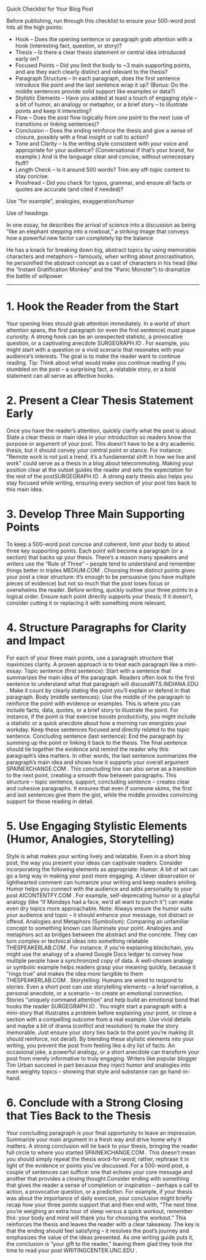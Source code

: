 
Quick Checklist for Your Blog Post

Before publishing, run through this checklist to ensure your 500-word post hits all the high points:

* Hook – Does the opening sentence or paragraph grab attention with a hook (interesting fact, question, or story)?
* Thesis – Is there a clear thesis statement or central idea introduced early on?
* Focused Points – Did you limit the body to ~3 main supporting points, and are they each clearly distinct and relevant to the thesis?
* Paragraph Structure – In each paragraph, does the first sentence introduce the point and the last sentence wrap it up? (Bonus: Do the middle sentences provide solid support like examples or data?)
* Stylistic Elements – Have you added at least a touch of engaging style – a bit of humor, an analogy or metaphor, or a brief story – to illustrate points and keep it interesting?
* Flow – Does the post flow logically from one point to the next (use of transitions or linking sentences)?
* Conclusion – Does the ending reinforce the thesis and give a sense of closure, possibly with a final insight or call to action?
* Tone and Clarity – Is the writing style consistent with your voice and appropriate for your audience? (Conversational if that’s your brand, for example.) And is the language clear and concise, without unnecessary fluff?
* Length Check – Is it around 500 words? Trim any off-topic content to stay concise.
* Proofread – Did you check for typos, grammar, and ensure all facts or quotes are accurate (and cited if needed)?

Use "for example", analogies, exaggeration/humor

Use of headings

In one essay, he describes the arrival of science into a discussion as being “like an elephant stepping into a rowboat,” a striking image that conveys how a powerful new factor can completely tip the balance​

He has a knack for breaking down big, abstract topics by using memorable characters and metaphors – famously, when writing about procrastination, he personified the abstract concept as a cast of characters in his head (like the “Instant Gratification Monkey” and the “Panic Monster”) to dramatize the battle of willpower

---

# 1. Hook the Reader from the Start
Your opening lines should grab attention immediately. In a world of short attention spans, the first paragraph (or even the first sentence) must pique curiosity. A strong hook can be an unexpected statistic, a provocative question, or a captivating anecdote​
SURGEGRAPH.IO
. For example, you might start with a question or a vivid scenario that resonates with your audience’s interests. The goal is to make the reader want to continue reading. Tip: Think about what would make you continue reading if you stumbled on the post – a surprising fact, a relatable story, or a bold statement can all serve as effective hooks.

# 2. Present a Clear Thesis Statement Early
Once you have the reader’s attention, quickly clarify what the post is about. State a clear thesis or main idea in your introduction so readers know the purpose or argument of your post. This doesn’t have to be a dry academic thesis, but it should convey your central point or stance. For instance: “Remote work is not just a trend, it’s a fundamental shift in how we live and work” could serve as a thesis in a blog about telecommuting. Making your position clear at the outset guides the reader and sets the expectation for the rest of the post​
SURGEGRAPH.IO
. A strong early thesis also helps you stay focused while writing, ensuring every section of your post ties back to this main idea.

# 3. Develop Three Main Supporting Points
To keep a 500-word post concise and coherent, limit your body to about three key supporting points. Each point will become a paragraph (or a section) that backs up your thesis. There’s a reason many speakers and writers use the “Rule of Three” – people tend to understand and remember things better in triples​
MEDIUM.COM
. Choosing three distinct points gives your post a clear structure: it’s enough to be persuasive (you have multiple pieces of evidence) but not so much that the post loses focus or overwhelms the reader. Before writing, quickly outline your three points in a logical order. Ensure each point directly supports your thesis; if it doesn’t, consider cutting it or replacing it with something more relevant.

# 4. Structure Paragraphs for Clarity and Impact
For each of your three main points, use a paragraph structure that maximizes clarity. A proven approach is to treat each paragraph like a mini-essay:
Topic sentence (first sentence): Start with a sentence that summarizes the main idea of the paragraph. Readers often look to the first sentence to understand what that paragraph will discuss​
WTS.INDIANA.EDU
. Make it count by clearly stating the point you’ll explain or defend in that paragraph.
Body (middle sentences): Use the middle of the paragraph to reinforce the point with evidence or examples. This is where you can include facts, data, quotes, or a brief story to illustrate the point. For instance, if the point is that exercise boosts productivity, you might include a statistic or a quick anecdote about how a morning run energizes your workday. Keep these sentences focused and directly related to the topic sentence.
Concluding sentence (last sentence): End the paragraph by summing up the point or linking it back to the thesis. The final sentence should tie together the evidence and remind the reader why this paragraph’s idea matters. In other words, the last sentence summarizes the paragraph’s main idea and shows how it supports your overall argument​
SPAINEXCHANGE.COM
. This concluding line can also serve as a transition to the next point, creating a smooth flow between paragraphs.
This structure – topic sentence, support, concluding sentence – creates clear and cohesive paragraphs. It ensures that even if someone skims, the first and last sentences give them the gist, while the middle provides convincing support for those reading in detail.

# 5. Use Engaging Stylistic Elements (Humor, Analogies, Storytelling)

Style is what makes your writing lively and relatable. Even in a short blog post, the way you present your ideas can captivate readers. Consider incorporating the following elements as appropriate:
Humor: A bit of wit can go a long way in making your post more engaging. A clever observation or lighthearted comment can humanize your writing and keep readers smiling. Humor helps you connect with the audience and adds personality to your post​
AICONTENTFY.COM
. For example, self-deprecating humor or a playful analogy (like “if Mondays had a face, we’d all want to punch it”) can make even dry topics more approachable. Note: Always ensure the humor suits your audience and topic – it should enhance your message, not distract or offend.
Analogies and Metaphors (Symbolism): Comparing an unfamiliar concept to something known can illuminate your point. Analogies and metaphors act as bridges between the abstract and the concrete. They can turn complex or technical ideas into something relatable​
THESPEAKERLAB.COM
. For instance, if you’re explaining blockchain, you might use the analogy of a shared Google Docs ledger to convey how multiple people have a synchronized copy of data. A well-chosen analogy or symbolic example helps readers grasp your meaning quickly, because it “rings true” and makes the idea more tangible to them​
THESPEAKERLAB.COM
.
Storytelling: Humans are wired to respond to stories. Even a short post can use storytelling elements – a brief narrative, a personal anecdote, or a scenario – to create an emotional connection. Stories “uniquely command attention” and help build an emotional bond that hooks the reader​
SURGEGRAPH.IO
. You might start a paragraph with a mini-story that illustrates a problem before explaining your point, or close a section with a compelling outcome from a real example. Use vivid details and maybe a bit of drama (conflict and resolution) to make the story memorable. Just ensure your story ties back to the point you’re making (it should reinforce, not derail).
By blending these stylistic elements into your writing, you prevent the post from feeling like a dry list of facts. An occasional joke, a powerful analogy, or a short anecdote can transform your post from merely informative to truly engaging. Writers like popular blogger Tim Urban succeed in part because they inject humor and analogies into even weighty topics – showing that style and substance can go hand-in-hand.

# 6. Conclude with a Strong Closing that Ties Back to the Thesis

Your concluding paragraph is your final opportunity to leave an impression. Summarize your main argument in a fresh way and drive home why it matters. A strong conclusion will tie back to your thesis, bringing the reader full circle to where you started​
SPAINEXCHANGE.COM
. This doesn’t mean you should simply repeat the thesis word-for-word; rather, rephrase it in light of the evidence or points you’ve discussed. For a 500-word post, a couple of sentences can suffice: one that echoes your core message and another that provides a closing thought.Consider ending with something that gives the reader a sense of completion or inspiration – perhaps a call to action, a provocative question, or a prediction. For example, if your thesis was about the importance of daily exercise, your conclusion might briefly recap how your three points support that and then end with, “The next time you’re weighing an extra hour of sleep versus a quick workout, remember this: your body and mind will thank you for choosing the workout.” This reinforces the thesis and leaves the reader with a clear takeaway. The key is that the ending should feel satisfying – it resolves the post’s journey and emphasizes the value of the ideas presented. As one writing guide puts it, the conclusion is “your gift to the reader,” leaving them glad they took the time to read your post​
WRITINGCENTER.UNC.EDU
.